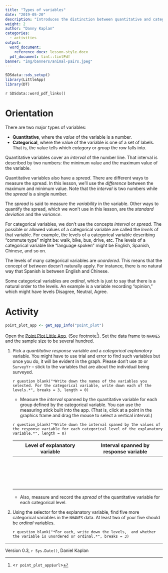 ```yaml
---
title: "Types of variables"
date: "2019-05-20"
description: "Introduces the distinction between quantitative and categorical variables, the *range* of a quantitative variable and the *levels* of a categorical variable."
weight: 2
author: "Danny Kaplan"
categories:
  - activities
output:
  word_document:
    reference_docx: lesson-style.docx
  pdf_document: tint::tintPdf
banner: "img/banners/animal-pairs.jpeg"
---
```



```r
SDSdata::sds_setup()
library(LittleApp)
library(DT)
```

`r SDSdata::word_pdf_links()`

# Orientation

There are two major types of variables:

* **Quantitative**, where the *value* of the variable is a number.
* **Categorical**,  where the value of the variable is one of a set of labels. That is, the value tells which *category* or *group* the row falls into.


Quantitative variables cover an *interval* of the number line. That interval is described by two numbers: the minimum value and the maximum value of the variable.

Quantitative variables also have a *spread*. There are different ways to measure the spread. In this lesson, we'll use the *difference*  between the maximum and minimum value. Note that the *interval* is two numbers while the *spread* is a single number.

The *spread* is said to measure the *variability* in the variable. Other ways to quantify the spread, which we won't use in this lesson, are the *standard deviation* and the *variance*. 

For categorical variables, we don't use the concepts *interval* or *spread*. The possible or allowed values of a categorical variable are called the *levels* of that variable. For example, the levels of a categorical variable describing "commute type" might be: walk, bike, bus, drive, etc. The levels of a categorical variable like "language spoken" might be English, Spanish, Chinese, and so on.

The levels of many categorical variables are *unordered*. This means that the concept of *between* doesn't naturally apply. For instance, there is no  natural way that Spanish is between English and Chinese.

Some categorical variables are *ordinal*, which  is just to say that there is a natural order  to  the levels. An example is a variable recording "opinion," which might have levels Disagree, Neutral, Agree.

# Activity

```r
point_plot_app <- get_app_info("point_plot")
```


Open the [Point Plot Little App](`r point_plot_app$url`). (See footnote^[<`r point_plot_app$url`>]). Set the data frame to `NHANES` and the sample size to be several hundred.

1. Pick a *quantitative response* variable and a *categorical explanatory* variable. You might have to use trial and error to find such variables but once you do, it will be evident in the graph. Please don't use `ID` or `SurveyYr` -- stick to the variables that are about the individual being surveyed.

    `r question_blank("*Write down the names of the variables you selected. For the categorical variable, write down each of the levels.*", breaks = 3, length = 0)`

    * Measure the *interval* spanned by the quantitative variable for each group defined by  the categorical variable. You can use the measuring stick built into the app. (That is,  click at a point in the graphics frame and drag the mouse to select a vertical interval.) 
    
    `r question_blank("*Write down the interval spaned by the values of the response variable for each categorical level of the explanatory variable.*", length = 0)`
    
    Level of explanatory variable | Interval spanned by response variable
    -----------------------------------|-----------------------------------
      |  
      |  
      |  
      |  

    * Also, measure and record the *spread* of the quantitative variable for each categorical level. 

2. Using the selector for the explanatory variable, find five more categorical variables in the `NHANES` data. At least two of your five should be *ordinal* variables.

    `r question_blank("*For each, write down the levels,  and whether the variable is unordered or ordinal.*", breaks = 3)`
    

----------------------

Version 0.3, `r Sys.Date()`, Daniel Kaplan

